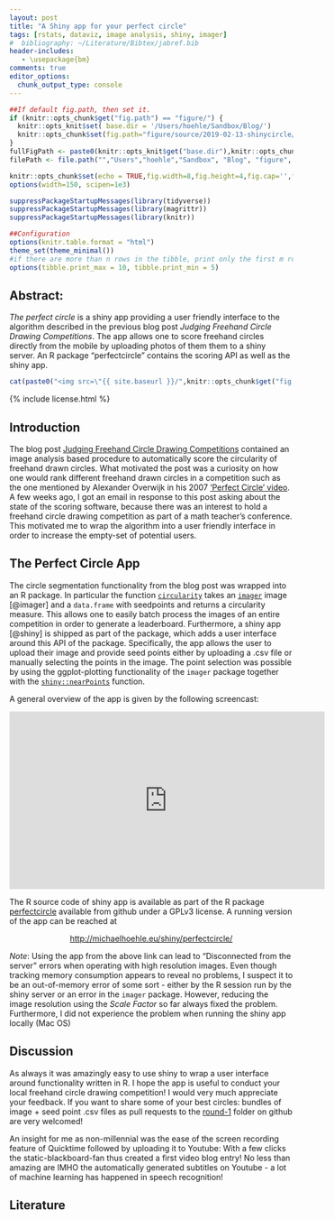 ```yaml
---
layout: post
title: "A Shiny app for your perfect circle"
tags: [rstats, dataviz, image analysis, shiny, imager]
#  bibliography: ~/Literature/Bibtex/jabref.bib
header-includes:
   - \usepackage{bm}
comments: true
editor_options:
  chunk_output_type: console
---
```


```r
##If default fig.path, then set it.
if (knitr::opts_chunk$get("fig.path") == "figure/") {
  knitr::opts_knit$set( base.dir = '/Users/hoehle/Sandbox/Blog/')
  knitr::opts_chunk$set(fig.path="figure/source/2019-02-13-shinycircle/")
}
fullFigPath <- paste0(knitr::opts_knit$get("base.dir"),knitr::opts_chunk$get("fig.path"))
filePath <- file.path("","Users","hoehle","Sandbox", "Blog", "figure", "source", "2019-02-13-shinycircle")

knitr::opts_chunk$set(echo = TRUE,fig.width=8,fig.height=4,fig.cap='',fig.align='center',echo=FALSE,dpi=72*2)#, global.par = TRUE)
options(width=150, scipen=1e3)

suppressPackageStartupMessages(library(tidyverse))
suppressPackageStartupMessages(library(magrittr))
suppressPackageStartupMessages(library(knitr))

##Configuration
options(knitr.table.format = "html")
theme_set(theme_minimal())
#if there are more than n rows in the tibble, print only the first m rows.
options(tibble.print_max = 10, tibble.print_min = 5)
```

## Abstract:

*The perfect circle* is a shiny app providing a user friendly
interface to the algorithm described in the previous blog post
*Judging Freehand Circle Drawing Competitions*. The app allows one to
score freehand circles directly from the mobile by uploading photos of
them them to a shiny server. An R package "perfectcircle" contains the
scoring API as well as the shiny app.

<center>
```r
cat(paste0("<img src=\"{{ site.baseurl }}/",knitr::opts_chunk$get("fig.path"),"screenshot2.png\" width=\"450\">\n"))
```
</center>


{% include license.html %}


## Introduction

The blog post
[Judging Freehand Circle Drawing Competitions](http://staff.math.su.se/hoehle/blog/2018/07/31/circle.html)
contained an image analysis based procedure to automatically score the
circularity of freehand drawn circles. What motivated the post was a
curiosity on how one would rank different freehand drawn circles in a
competition such as the one mentioned by Alexander Overwijk in his
2007
['Perfect Circle' video](https://www.youtube.com/embed/eAhfZUZiwSE). A
few weeks ago, I got an email in response to this post asking about the
state of the scoring software, because there was an interest to hold a
freehand circle drawing competition as part of a math teacher's
conference. This motivated me to wrap the algorithm into a user
friendly interface in order to increase the empty-set of potential
users.

## The Perfect Circle App

The circle segmentation functionality from the blog post was wrapped
into an R package. In particular the function
[`circularity`](https://github.com/hoehleatsu/perfectcircle/blob/fb92ef694b38eb8f409b018c80c827dfb23d0c09/R/perfectcircle.R#L129)
takes an
[`imager`](https://cran.r-project.org/web/packages/imager/index.html)
image [@imager] and a `data.frame` with seedpoints and returns a
circularity measure. This allows one to easily batch process the
images of an entire competition in order to generate a
leaderboard. Furthermore, a shiny app [@shiny] is shipped as part of
the package, which adds a user interface around this API of the
package. Specifically, the app allows the user to upload their image
and provide seed points either by uploading a .csv file or manually
selecting the points in the image. The point selection was possible by
using the ggplot-plotting functionality of the `imager` package
together with the
[`shiny::nearPoints`](https://shiny.rstudio.com/reference/shiny/1.2.0/nearPoints.html)
function.

A general overview of the app is given by the following screencast:

<center>
<iframe width="560" height="315" src="https://www.youtube.com/embed/g8zV5jfvvlo" frameborder="0" allow="accelerometer; autoplay; encrypted-media; gyroscope; picture-in-picture" allowfullscreen></iframe>
</center>
<p>
The R source code of shiny app is available as part of the R package
[perfectcircle](https://github.com/hoehleatsu/perfectcircle) available
from github under a GPLv3 license. A running version of the app can be reached at

<center>
[http://michaelhoehle.eu/shiny/perfectcircle/](http://michaelhoehle.eu/shiny/perfectcircle/)
</center>
<p>

*Note*: Using the app from the above link can lead to "Disconnected
from the server" errors when operating with high resolution
images. Even though tracking memory consumption appears to reveal no
problems, I suspect it to be an out-of-memory error of some sort -
either by the R session run by the shiny server or an error in the
`imager` package. However, reducing the image resolution using the
*Scale Factor* so far always fixed the problem. Furthermore, I did not
experience the problem when running the shiny app locally (Mac OS)

## Discussion

As always it was amazingly easy to use shiny to wrap a user interface
around functionality written in R. I hope the app is useful to
conduct your local freehand circle drawing competition! I would very
much appreciate your feedback. If you want to share
some of your best circles:  bundles of image + seed point .csv files
as pull requests to the
[round-1](https://github.com/hoehleatsu/worldfreehandcirclechampionship/tree/master/round-1) folder
on github are very welcomed!

An insight for me as non-millennial was the ease of the screen
recording feature of Quicktime followed by uploading it to Youtube:
With a few clicks the static-blackboard-fan thus created a first video
blog entry! No less than amazing are IMHO the automatically generated
subtitles on Youtube - a lot of machine learning has happened in
speech recognition!


## Literature
